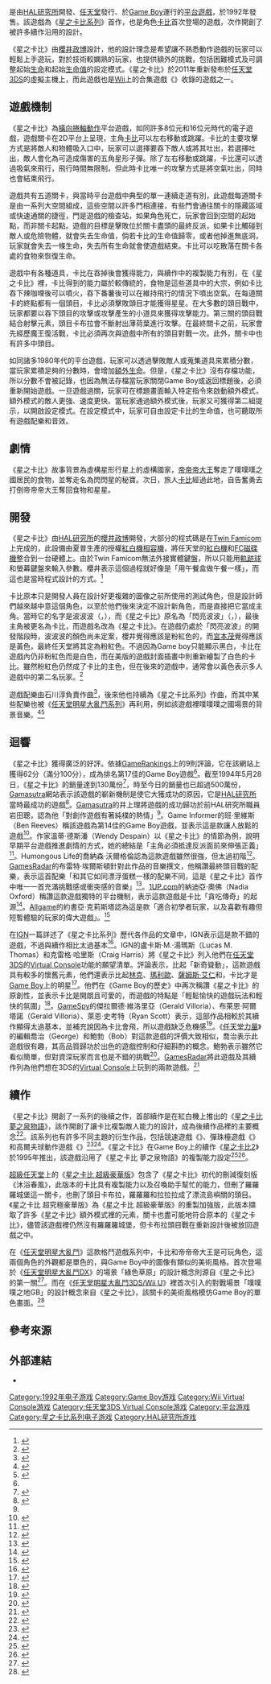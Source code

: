 {{NoteTA
| G1 = IT
| G2 = Games
| G3 = Nintendo
}}
{{Infobox video game
| title =  星之卡比
| japanese = 星のカービィ
| english = Kirby's Dream Land
| image = Kirby_1992_JP_GameBox.jpg
| caption = 日版遊戲封面
| developer = [[HAL研究所|HAL研究所]]
| publisher = [[任天堂|任天堂]]
| producer = 金井誠
| director = [[櫻井政博|櫻井政博]]
| programmer = [[岩田聰|岩田聰]]
| artist = 櫻井政博<ref>{{Cite web|url=https://www.famitsu.com/news/201705/17132636.html|title=桜井政博氏が語る、初代『星のカービィ』開発秘話。当時の企画書に、あのゲームの原点があった？|website=ファミ通.com|language=ja|access-date=2018-12-05|archive-url=https://web.archive.org/web/20181220131751/https://www.famitsu.com/news/201705/17132636.html|archive-date=2018-12-20|url-status=live}}</ref>
| composer = 石川淳
| series = [[星之卡比系列|星之卡比系列]]
| platforms = [[Game_Boy|Game Boy]]
| released = {{vgrelease|JP|April 27, 1992|NA|August 1, 1992|PAL|August 3, 1992}}<!-- Do not list emulated releases in the infobox per template: infobox video game -->
| genre = [[動作遊戲|動作]]、[[平台遊戲|平台]]
| modes = [[單人電子遊戲|單人]]
}}
{{vgname|星之卡比|ja=星のカービィ|en=Kirby's Dream Land|diff=yes}}是由[[HAL研究所|HAL研究所]]開發、[[任天堂|任天堂]]發行、於[[Game_Boy|Game Boy]]運行的[[平台遊戲|平台遊戲]]，於1992年發售。該遊戲為《[[星之卡比系列|星之卡比系列]]》首作，也是角色[[卡比_(星之卡比)|卡比]]首次登場的遊戲，次作開創了被許多續作沿用的設計。

《星之卡比》由[[櫻井政博|櫻井政博]]設計，他的設計理念是希望讓不熟悉動作遊戲的玩家可以輕鬆上手遊玩，對於技術較嫻熟的玩家，也提供額外的挑戰，包括困難模式及可調整起始[[生命_(遊戲)|生命]]和起始[[生命值|生命值]]的設定模式。《星之卡比》於2011年重新發布於[[任天堂3DS|任天堂3DS]]的虛擬主機上，而此遊戲也是[[Wii|Wii]]上的合集遊戲《{{link-en|20 週年特別收藏集|Kirby's Dream Collection}}》收錄的遊戲之一。

==遊戲機制==
《星之卡比》為[[橫向捲軸遊戲|橫向捲軸]][[動作遊戲|動作]]平台遊戲，如同許多8位元和16位元時代的電子遊戲，遊戲關卡在2D平台上呈現，主角[[卡比_(星之卡比)|卡比]]可以左右移動或跳躍。卡比的主要攻擊方式是將敵人和物體吸入口中，玩家可以選擇要吞下敵人或將其吐出，若選擇吐出，敵人會化為可造成傷害的五角星形子彈。除了左右移動或跳躍，卡比還可以透過吸氣來飛行，飛行時間無限制，但此時卡比唯一的攻擊方式是將空氣吐出，同時也會結束飛行。

遊戲共有五道關卡，與當時平台遊戲中典型的單一連續走道有別，此遊戲每道關卡是由一系列大空間組成，這些空間以許多門相連接，有些門會通往關卡的隱藏區域或快速通關的捷徑，門是遊戲的檢查站，如果角色死亡，玩家會回到空間的起始點，而非關卡起點。遊戲的目標是擊敗位於關卡盡頭的最終反派，如果卡比觸碰到敵人或危險物體，就會失去生命值，倘若卡比的生命值歸零，或者他掉進無底洞，玩家就會失去一條生命，失去所有生命就會使遊戲結束。卡比可以吃散落在關卡各處的食物來恢復生命。

遊戲中有各種道具，卡比在吞掉後會獲得能力，與續作中的複製能力有別，在《星之卡比》裡，卡比得到的能力屬於較傳統的{{link-en|威力提升|Power-up}}，食物是這些道具中的大宗，例如卡比吞下辣咖哩後可以噴火，吞下番薯後可以在維持飛行的情況下噴出空氣。在每道關卡的終點都有一個頭目，卡比必須擊敗頭目才能獲得星星。在大多數的頭目戰中，玩家都要以吞下頭目的攻擊或攻擊產生的小道具來獲得攻擊能力。第三關的頭目戰結合射擊元素，頭目卡布拉會不斷射出薄荷葉進行攻擊。在最終關卡之前，玩家會先經歷魔王復活戰，卡比必須再次與遊戲中所有的頭目對戰一次。此外，關卡中也有許多中頭目。

如同諸多1980年代的平台遊戲，玩家可以透過擊敗敵人或蒐集道具來累積分數，當玩家累積足夠的分數時，會增加[[1UP|額外生命]]。但是，《星之卡比》沒有存檔功能，所以分數不會被記錄，也因為無法存檔當玩家關閉Game Boy或返回標題後，必須重新開始遊戲。一旦遊戲過關，玩家可在標題畫面輸入特定指令來啟動額外模式，額外模式的敵人更強、速度更快。當玩家通過額外模式後，玩家又可獲得第二組提示，以開啟設定模式。在設定模式中，玩家可自由設定卡比的生命值，也可聽取所有遊戲配樂和音效。

==劇情==
《星之卡比》故事背景為虛構星形行星上的虛構國家，[[帝帝帝大王|帝帝帝大王]]奪走了噗噗噗之國居民的食物，並奪走名為閃閃星的秘寶。次日，旅人[[卡比_(星之卡比)|卡比]]經過此地，自告奮勇去打倒帝帝帝大王奪回食物和星星。

==開發==
《星之卡比》由[[HAL研究所|HAL研究所]]的[[櫻井政博|櫻井政博]]開發，大部分的程式碼是在[[Twin_Famicom|Twin Famicom]]上完成的，此設備由夏普生產的授權[[紅白機相容機|紅白機相容機]]，將任天堂的[[紅白機|紅白機]]和[[FC磁碟機|FC磁碟機]]整合到一台硬體上。由於Twin Famicom無法外接實體鍵盤，所以只能用[[軌跡球|軌跡球]]和螢幕鍵盤來輸入參數。櫻井表示這個過程就好像是「用午餐盒做午餐一樣」，而這也是當時程式設計的方式。<ref>{{cite web |last1=Orland |first1=Kyle |title=Early Nintendo programmer worked without a keyboard |url=https://arstechnica.com/gaming/2017/04/the-first-kirby-game-was-programmed-without-a-keyboard/ |website=[[Ars_Technica|Ars Technica]] |publisher=[[Condé_Nast|Condé Nast]] |access-date=2021-06-09 |language=en-us |date=2017-04-26 |archive-date=2021-12-05 |archive-url=https://web.archive.org/web/20211205162701/https://arstechnica.com/gaming/2017/04/the-first-kirby-game-was-programmed-without-a-keyboard/ |dead-url=no }}</ref>

卡比原本只是開發人員在設計好更複雜的圖像之前所使用的測試角色，但是設計師們越來越中意這個角色，以至於他們後來決定不設計新角色，而是直接把它當成主角。當時它的名字是波波波（{{lang-ja|ポポポ}}，{{lang-en|Popopo}}），而《星之卡比》原名為「閃亮波波」（{{lang-ja|ティンクル・ポポ}}，{{lang-en|Twinkle Popo}}），最後主角被更名為卡比，而遊戲名改為《星之卡比》。在遊戲仍處於「閃亮波波」的開發階段時，波波波的顏色尚未定案，櫻井覺得應該是粉紅色的，而[[宮本茂|宮本茂]]覺得應該是黃色，最終任天堂將其定為粉紅色。不過因為Game boy只能顯示黑白，卡比在遊戲內仍非粉紅色而是白色，而在美版的遊戲封面插畫中則重新繪製了白色的卡比。雖然粉紅色仍然成了卡比的主色，但在後來的遊戲中，通常會以黃色表示多人遊戲中的第二名玩家。<ref name="gamespyclassic">{{cite web |url=http://kirby.classicgaming.gamespy.com/info/kirby101/index2.htm |title=Welcome to Kirby's Rainbow Resort! - Creation |access-date=2007-03-06 |publisher=[[GameSpy|GameSpy]].com|archive-url=https://web.archive.org/web/20090414061949/http://kirby.classicgaming.gamespy.com/info/kirby101/index2.htm|archive-date=2009-04-14}}</ref>

遊戲配樂由石川淳負責作曲<ref name="mobygames">{{cite web |url=http://www.mobygames.com/game/kirbys-dream-land |title=Kirby's Dream Land for Game Boy - MobyGames |access-date=2007-06-24 |publisher=[[MobyGames|MobyGames]].com |archive-url=https://www.webcitation.org/6DsD0PB7m?url=http://www.mobygames.com/game/kirbys-dream-land |archive-date=2013-01-23 |url-status=live }}</ref>，後來他也持續為《星之卡比系列》作曲，而其中某些配樂也被《[[任天堂明星大亂鬥系列|任天堂明星大亂鬥系列]]》再利用，例如該遊戲裡噗噗噗之國場景的背景音樂。<ref name="Save">{{cite news|title=Kirby Series |url=http://www.nindb.net/series/kirby.html |access-date=2008-01-09 |work=NinDB |url-status=dead |archive-url=https://web.archive.org/web/20100619092845/http://nindb.net/series/kirby.html |archive-date=2010-06-19 }}</ref><ref name="phdreams">{{cite web |url=http://www.phdream.com/dl/ssbmorch.php |title=Super Smash Bros. Melee Orchestra OST |access-date=2007-03-17 |publisher=[[phdreams|phdreams]].com |url-status=dead |archive-url=https://web.archive.org/web/20060716121838/http://www.phdream.com/dl/ssbmorch.php |archive-date=2006-07-16 }}</ref>

==迴響==
{{Video game reviews
| GR = 62%<ref name="GR">{{cite web |url=https://www.gamerankings.com/gameboy/563275-kirbys-dream-land/index.html |title=Kirby's Dream Land for Game Boy |publisher=[[GameRankings|GameRankings]] |access-date=2010-10-09 |archive-url=https://www.webcitation.org/6DsD2tNPn?url=http://www.gamerankings.com/gameboy/563275-kirbys-dream-land/index.html |archive-date=2013-01-23 |url-status=dead}}</ref>
| Allgame = {{Rating|4|5}}<ref>{{cite web |last=Crystal |first=Joshua|title=Kirby's Dream Land - Review |publisher=[[Allgame|Allgame]] |access-date=2014-12-11 |url=http://www.allgame.com/game.php?id=1068&tab=review|archive-url=https://web.archive.org/web/20141212102733/http://www.allgame.com/game.php?id=1068&tab=review|archive-date=2014-12-12}}</ref>
}}

《星之卡比》獲得廣泛的好評。依據[[GameRankings|GameRankings]]上的9則評論，它在該網站上獲得62分（滿分100分），成為排名第17佳的Game Boy遊戲<ref name="GR" />。截至1994年5月28日，《星之卡比》的銷量達到130萬份<ref>{{cite web |url=http://nl.newsbank.com/nl-search/we/Archives?p_product=AT&p_theme=at&p_action=search&p_maxdocs=200&p_topdoc=1&p_text_direct-0=0EADA1CBC35326BB&p_field_direct-0=document_id&p_perpage=10&p_sort=YMD_date:D&s_trackval=GooglePM |title=Atlanta News, Sports, Atlanta Weather, Business News | ajc.com |publisher=Nl.newsbank.com |date=1995-05-28 |access-date=2010-10-09 |archive-url=https://web.archive.org/web/20121023171823/http://nl.newsbank.com/nl-search/we/Archives?p_product=AT&p_theme=at&p_action=search&p_maxdocs=200&p_topdoc=1&p_text_direct-0=0EADA1CBC35326BB&p_field_direct-0=document_id&p_perpage=10&p_sort=YMD_date:D&s_trackval=GooglePM |archive-date=2012-10-23 |url-status=live }}</ref>，時至今日的銷量也已超過500萬份，[[Gamasutra|Gamasutra]]網站表示該遊戲的嶄新機制是使它大獲成功的原因，它是[[HAL研究所|HAL研究所]]當時最成功的遊戲<ref name="gamasutra3">{{cite web |url=http://www.gamasutra.com/view/feature/4418/iwata_and_miyamoto_business_.php?page=3 |title=Features - Iwata and Miyamoto: Business Ascetics - An Excerpt from Humoungous |publisher=Gamasutra |access-date=2010-10-09 |archive-url=https://www.webcitation.org/6DsD3ilZX?url=http://www.gamasutra.com/view/feature/4418/iwata_and_miyamoto_business_.php?page=3 |archive-date=2013-01-23 |url-status=live }}</ref>。[[Gamasutra|Gamasutra]]的井上理將遊戲的成功歸功於前HAL研究所職員岩田聰，認為他「對創作遊戲有著純樸的熱情」<ref name="gamasutra3"/>。Game Informer的班·里維斯（Ben Reeves）稱該遊戲為第14佳的Game Boy遊戲，並表示這是款讓人放鬆的遊戲<ref>{{cite web |title=The 25 Best Game Boy Games Of All Time |url=http://www.gameinformer.com/b/features/archive/2011/06/24/the-25-best-game-boy-games-of-all-time.aspx |work=[[Game_Informer|Game Informer]] |last=Reeves |first=Ben |date=2011-06-24 |access-date=2013-12-06 |archive-url=https://web.archive.org/web/20180111182139/https://www.gameinformer.com/b/features/archive/2011/06/24/the-25-best-game-boy-games-of-all-time.aspx |archive-date=2018-01-11 |url-status=live }}</ref>。作家溫蒂·德斯潘（Wendy Despain）以《星之卡比》的情節為例，說明早期平台遊戲推進劇情的方式，她的總結是「主角必須抵達反派面前來伸張正義」<ref>{{cite book |url=https://books.google.com/books?id=IodvUgBggnUC |title=Writing for video game genres: from ... - Google Books |isbn=9781568814179 |access-date=2010-10-09 |archive-url=https://web.archive.org/web/20140104152025/http://books.google.com/books?id=IodvUgBggnUC |archive-date=2014-01-04 |url-status=live |last1=Despain |first1=Wendy |date=2009-02-26 }}</ref>。Humongous Life的喬納森·沃爾格倫認為這款遊戲雖然很強，但太過初階<ref>{{cite web |url=http://retro.nintendolife.com/reviews/2009/08/kirbys_dream_land_retro |title=Kirby's Dream Land (Retro) review |publisher=Retro.humongous.com |date=2009-08-03 |access-date=2010-10-09 |archive-url=https://www.webcitation.org/6DsD55xl8?url=http://www.nintendolife.com/reviews/2011/07/kirbys_dream_land_3dsvc |archive-date=2013-01-23 |url-status=live }}</ref>。[[GamesRadar|GamesRadar]]的布雷特·埃爾斯頓針對此作品的音樂撰文，他稱讚最終頭目戰的配樂，表示這首配樂「和其它如同漂浮蛋糕一樣的配樂不同，這是《星之卡比》首作中唯一一首充滿挑戰感或衝突感的音樂」<ref>{{cite web |url=http://www.gamesradar.com/f/game-music-of-the-day-kirbys-dream-land/a-20100621112729175086 |title=Game music of the day: Kirby's Dream Land |publisher=GamesRadar |date=2010-06-21 |access-date=2010-10-09 |archive-url=https://www.webcitation.org/6DsD75uUQ?url=http://www.gamesradar.com/game-music-of-the-day-kirbys-dream-land/ |archive-date=2013-01-23 |url-status=live }}</ref>。[[1UP.com|1UP.com]]的納迪亞·奧佛（Nadia Oxford）稱讚這款遊戲獨特的平台機制，表示這款遊戲是卡比「貪吃傳奇」的起源<ref>{{cite web |url=http://www.1up.com/do/feature?cId=3170113 |title=Complete History of Kirby |publisher=1up.com |access-date=2010-10-09 |url-status=dead |archive-url=https://www.webcitation.org/6DsDAcH7J?url=http://www.1up.com/features/complete-kirby |archive-date=2013-01-23 }}</ref>。[[Allgame|Allgame]]的約書亞·克莉斯塔認為這是款「適合初學者玩家，以及喜歡有趣但短暫體驗的玩家的偉大遊戲」。<ref>{{cite web |last=Crystal |first=Joshua |url=http://www.allgame.com/game.php?id=1068&tab=review |title=Kirby's Dream Land - Review |publisher=allgame |date=2010-10-03 |access-date=2010-10-09 |archive-url=https://web.archive.org/web/20141212102733/http://www.allgame.com/game.php?id=1068&tab=review |archive-date=2014-12-12 |url-status=live }}</ref>

在[[IGN|IGN]]一篇詳述了《星之卡比系列》歷代各作品的文章中，IGN表示這是款不錯的遊戲，不過與續作相比太過基本<ref name="kirbycompared">{{cite web |title=Kirby Compared |url=http://ds.ign.com/articles/913/913846p1.html |date=2008-09-26 |publisher=[[IGN|IGN]] |access-date=2008-10-01 |archive-url=https://web.archive.org/web/20081001060953/http://ds.ign.com/articles/913/913846p1.html |archive-date=2008-10-01 |url-status=live }}</ref>。IGN的盧卡斯·M.·湯瑪斯（Lucas M. Thomas）和克雷格·哈里斯（Craig Harris）將《星之卡比》列入他們在[[任天堂3DS|任天堂3DS]]的[[Virtual_Console|Virtual Console]]功能的願望清單。評論表示，比起「新奇聳動」，這款遊戲具有較多的懷舊元素，他們還表示比起[[林克_(薩爾達傳說)|林克]]、[[瑪利歐_(角色)|瑪利歐]]、[[薩姆斯·艾仁|薩姆斯·艾仁]]和{{link-en|皮特 (光神話系列)|Pit (Kid Icarus)|皮特}}，卡比才是[[Game_Boy|Game Boy]]上的明星<ref>{{cite web |last=Thomas |first=Lucas M. |url=http://ds.ign.com/articles/101/1012415p1.html |title=The DSi Virtual Console Wishlist - DS Feature at IGN |publisher=Ds.ign.com |date=2009-08-17 |access-date=2010-10-09 |archive-url=https://web.archive.org/web/20101211090837/http://ds.ign.com/articles/101/1012415p1.html |archive-date=2010-12-11 |url-status=live }}</ref>。他們在《Game Boy的歷史》中再次稱讚《星之卡比》的原創性，並表示卡比是開朗且可愛的，而遊戲的特點是「輕鬆愉快的遊戲玩法和輕快的氛圍」<ref>{{cite web |last=Fahs |first=Travis |url=http://retro.ign.com/articles/100/1007864p3.html |title=IGN Presents the History of Game Boy - Retro Feature at IGN |publisher=Retro.ign.com |date=2010-07-07 |access-date=2010-10-09 |archive-url=https://web.archive.org/web/20100528083411/http://retro.ign.com/articles/100/1007864p3.html |archive-date=2010-05-28 |url-status=live }}</ref>。[[GameSpy|GameSpy]]的傑拉爾德·維洛里亞（Gerald Villoria）、布萊恩·阿爾塔諾（Gerald Villoria）、萊恩·史考特（Ryan Scott）表示，這部作品相較於其續作顯得太過基本，並補充說因為卡比會飛，所以遊戲缺乏危機感<ref>{{cite web |url=http://ds.gamespy.com/articles/100/1009097p1.html |title=GameSpy: Game Boy 20th Anniversary Celebration, Day 1: Then and Now - Page 1 |publisher=Ds.gamespy.com |access-date=2010-10-09 |archive-url=https://www.webcitation.org/6DsDKrQl4?url=http://ds.gamespy.com/articles/100/1009097p1.html |archive-date=2013-01-23 |url-status=live }}</ref>。《[[任天堂力量|任天堂力量]]》的編輯喬治（George）和鮑勃（Bob）對這款遊戲的評價大致相似，喬治表示此遊戲很有趣，其高品質歸功於出色的遊戲控制和仔細斟酌的概念。鮑勃表示雖然它看似簡單，但對資深玩家而言也是不錯的挑戰<ref name="kirbynp">{{cite web |url=http://kirby.classicgaming.gamespy.com/info/np/ |title=Nintendo Power |access-date=2007-03-26 |publisher=[[GameSpy|GameSpy]].com |url-status=dead |archive-url=https://web.archive.org/web/20080215200145/http://kirby.classicgaming.gamespy.com/info/np/ |archive-date=2008-02-15 }}</ref>。[[GamesRadar|GamesRadar]]將此遊戲及其續作列為他們想在3DS的[[Virtual_Console|Virtual Console]]上玩到的兩款遊戲。<ref>{{cite web |url=http://www.gamesradar.com/f/12-classic-game-boy-and-game-boy-color-games-we-want-on-3ds/a-20110119172340571046 |title=12 classic Game Boy and Game Boy Color games we want on 3DS |publisher=GamesRadar |date=2010-01-19 |access-date=2011-01-27 |archive-url=https://www.webcitation.org/6B3p0Aq0X?url=http://www.gamesradar.com/12-classic-game-boy-and-game-boy-color-games-we-want-on-3ds/ |archive-date=2012-09-30 |url-status=live }}</ref>

==續作==
《星之卡比》開創了一系列的後續之作，首部續作是在紅白機上推出的《[[星之卡比_夢之泉物語|星之卡比 夢之泉物語]]》，該作開創了讓卡比複製敵人能力的設計，成為後續作品裡的主要概念<ref>{{cite web |url=http://www.ign.com/top-100-nes-games/27.html |title=27. Kirby's Adventure - Top 100 NES Games |publisher=IGN |access-date=2013-08-30 |archive-url=https://www.webcitation.org/6DsDMvsSg?url=http://www.ign.com/top-100-nes-games/27.html |archive-date=2013-01-23 |url-status=live }}</ref>。該系列也有許多不同主題的衍生作品，包括競速遊戲《{{link-en|卡比空中滑行|Kirby Air Ride}}》、彈珠檯遊戲《{{link-en|卡比彈珠台|Kirby's Pinball Land}}》和高爾夫球動作遊戲《{{link-en|卡比體育場|Kirby's Dream Course}}》<ref>{{cite web |url=http://cube.ign.com/objects/499/499716.html |title=Kirby Air Ride - GameCube - IGN |publisher=Cube.ign.com |date=2004-03-04 |access-date=2013-08-30 |archive-url=https://web.archive.org/web/20101105005016/http://cube.ign.com/objects/499/499716.html |archive-date=2010-11-05 |url-status=live }}</ref><ref>{{cite web |url=http://gameboy.ign.com/objects/005/005965.html |title=Kirby's Pinball Land - Game Boy - IGN |publisher=Gameboy.ign.com |access-date=2013-08-30 |archive-url=https://web.archive.org/web/20110613201555/http://gameboy.ign.com/objects/005/005965.html |archive-date=2011-06-13 |url-status=live }}</ref>。《星之卡比》在Game Boy上的續作《[[星之卡比2|星之卡比2]]》於1995年推出，該遊戲沿用了《星之卡比 夢之泉物語》的複製能力設定<ref>{{cite web |url=http://www.1up.com/do/gameOverview?cId=3134427 |title=Kirby's Dream Land 2 for Game Boy from |publisher=1UP |access-date=2013-08-30 |url-status=dead |archive-url=https://web.archive.org/web/20090326040846/http://www.1up.com/do/gameOverview?cId=3134427 |archive-date=2009-03-26 }}</ref><ref>{{cite web |url=http://wii.ign.com/objects/865/865243.html |title=Kirby's Dream Land 3 - Wii - IGN |publisher=Wii.ign.com |date=2009-01-05 |access-date=2013-08-30 |archive-url=https://web.archive.org/web/20120307135118/http://wii.ign.com/objects/865/865243.html |archive-date=2012-03-07 |url-status=live }}</ref>。

[[超級任天堂|超級任天堂]]上的《[[星之卡比_超級豪華版|星之卡比 超級豪華版]]》包含了《星之卡比》初代的刪減復刻版《沐浴春風》，此版本的卡比具有複製能力以及召喚助手幫忙的能力，但刪了羅羅羅城堡這一關卡，也刪了頭目卡布拉，羅羅羅和拉拉拉成了漂流島嶼關的頭目。《星之卡比 超究極豪華版》為《星之卡比 超級豪華版》的重製加強版，此版本擷取了許多《星之卡比》額外模式裡的元素，關卡也盡可能地符合原本的《星之卡比》，儘管該遊戲裡仍然沒有羅羅羅城堡，但卡布拉頭目戰在重新設計後被放回遊戲之中。

在《[[任天堂明星大亂鬥系列|任天堂明星大亂鬥]]》這款格鬥遊戲系列中，卡比和帝帝帝大王是可玩角色，這兩個角色的外觀都是單色的，與Game Boy中的圖像有類似的美術風格。首次登場於《[[任天堂明星大亂鬥DX|任天堂明星大亂鬥DX]]》的場景「綠色草原」的設計概念則源自《星之卡比》的第一關<ref>{{cite web |url=http://cube.gamespy.com/gamecube/super-smash-bros-melee/guide/page_34.html |title=Super Smash Bros. Melee - cube - Walkthrough and Guide - Page 34 - GameSpy |publisher=Cube.gamespy.com |date=2002-01-20 |access-date=2013-08-30 |archive-url=https://www.webcitation.org/6DsIAh0l6?url=http://cube.gamespy.com/gamecube/super-smash-bros-melee/guide/page_34.html |archive-date=2013-01-23 |url-status=live }}</ref>。而在《[[任天堂明星大亂鬥3DS/Wii_U|任天堂明星大亂鬥3DS/Wii U]]》裡首次引入的對戰場景「噗噗噗之地GB」的設計概念來自《星之卡比》，該關卡的美術風格模仿Game Boy的單色畫面。<ref>{{Cite web |url=https://arstechnica.com/gaming/2014/10/review-smash-bros-3ds-is-a-surprisingly-good-imitation-of-the-real-thing/ |title=Archived copy |access-date=2020-08-19 |archive-date=2020-09-23 |archive-url=https://web.archive.org/web/20200923002545/https://arstechnica.com/gaming/2014/10/review-smash-bros-3ds-is-a-surprisingly-good-imitation-of-the-real-thing/ |url-status=live }}</ref>

==參考來源==
{{Reflist|2}}

==外部連結==
*{{moby game|id=/kirbys-dream-land|name=''Kirby's Dream Land''}}

{{星之卡比系列}}

{{DEFAULTSORT:Hoshi no Kirby}}
[[Category:1992年电子游戏|Category:1992年电子游戏]]
[[Category:Game_Boy游戏|Category:Game Boy游戏]]
[[Category:Wii_Virtual_Console游戏|Category:Wii Virtual Console游戏]]
[[Category:任天堂3DS_Virtual_Console游戏|Category:任天堂3DS Virtual Console游戏]]
[[Category:平台游戏|Category:平台游戏]]
[[Category:星之卡比系列电子游戏|Category:星之卡比系列电子游戏]]
[[Category:HAL研究所游戏|Category:HAL研究所游戏]]
